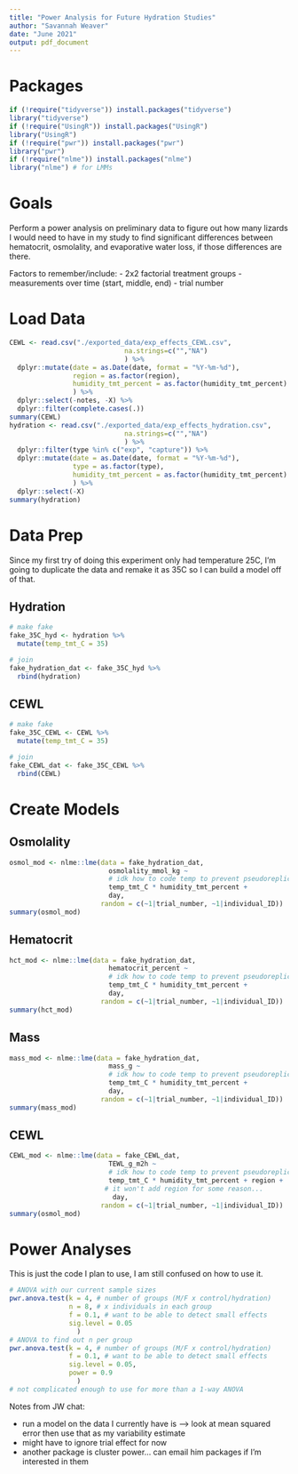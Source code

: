 ```yaml
---
title: "Power Analysis for Future Hydration Studies"
author: "Savannah Weaver"
date: "June 2021"
output: pdf_document
---
```


# Packages

```r
if (!require("tidyverse")) install.packages("tidyverse")
library("tidyverse")
if (!require("UsingR")) install.packages("UsingR")
library("UsingR")
if (!require("pwr")) install.packages("pwr")
library("pwr")
if (!require("nlme")) install.packages("nlme")
library("nlme") # for LMMs
```


# Goals

Perform a power analysis on preliminary data to figure out how many lizards I would need to have in my study to find significant differences between hematocrit, osmolality, and evaporative water loss, if those differences are there. 

Factors to remember/include:
- 2x2 factorial treatment groups
- measurements over time (start, middle, end)
- trial number



# Load Data

```r
CEWL <- read.csv("./exported_data/exp_effects_CEWL.csv",
                             na.strings=c("","NA")
                             ) %>%
  dplyr::mutate(date = as.Date(date, format = "%Y-%m-%d"),
                region = as.factor(region),
                humidity_tmt_percent = as.factor(humidity_tmt_percent)
                ) %>%
  dplyr::select(-notes, -X) %>%
  dplyr::filter(complete.cases(.))
summary(CEWL)
hydration <- read.csv("./exported_data/exp_effects_hydration.csv",
                             na.strings=c("","NA")
                             ) %>%
  dplyr::filter(type %in% c("exp", "capture")) %>%
  dplyr::mutate(date = as.Date(date, format = "%Y-%m-%d"),
                type = as.factor(type),
                humidity_tmt_percent = as.factor(humidity_tmt_percent)
                ) %>%
  dplyr::select(-X) 
summary(hydration)
```





# Data Prep

Since my first try of doing this experiment only had temperature 25C, I'm going to duplicate the data and remake it as 35C so I can build a model off of that.

## Hydration

```r
# make fake
fake_35C_hyd <- hydration %>%
  mutate(temp_tmt_C = 35)

# join
fake_hydration_dat <- fake_35C_hyd %>%
  rbind(hydration)
```

## CEWL

```r
# make fake
fake_35C_CEWL <- CEWL %>%
  mutate(temp_tmt_C = 35)

# join
fake_CEWL_dat <- fake_35C_CEWL %>%
  rbind(CEWL)
```



# Create Models

## Osmolality

```r
osmol_mod <- nlme::lme(data = fake_hydration_dat,
                         osmolality_mmol_kg ~ 
                         # idk how to code temp to prevent pseudoreplication
                         temp_tmt_C * humidity_tmt_percent +
                         day, 
                       random = c(~1|trial_number, ~1|individual_ID))
summary(osmol_mod)
```


## Hematocrit

```r
hct_mod <- nlme::lme(data = fake_hydration_dat,
                         hematocrit_percent ~ 
                         # idk how to code temp to prevent pseudoreplication
                         temp_tmt_C * humidity_tmt_percent +
                         day, 
                       random = c(~1|trial_number, ~1|individual_ID))
summary(hct_mod)
```


## Mass

```r
mass_mod <- nlme::lme(data = fake_hydration_dat,
                         mass_g ~ 
                         # idk how to code temp to prevent pseudoreplication
                         temp_tmt_C * humidity_tmt_percent +
                         day, 
                       random = c(~1|trial_number, ~1|individual_ID))
summary(mass_mod)
```


## CEWL

```r
CEWL_mod <- nlme::lme(data = fake_CEWL_dat,
                         TEWL_g_m2h ~ 
                         # idk how to code temp to prevent pseudoreplication
                         temp_tmt_C * humidity_tmt_percent + region +
                        # it won't add region for some reason... 
                          day, 
                       random = c(~1|trial_number, ~1|individual_ID))
summary(osmol_mod)
```




# Power Analyses

This is just the code I plan to use, I am still confused on how to use it.

```r
# ANOVA with our current sample sizes
pwr.anova.test(k = 4, # number of groups (M/F x control/hydration)
               n = 8, # x individuals in each group 
               f = 0.1, # want to be able to detect small effects 
               sig.level = 0.05
                 )
# ANOVA to find out n per group
pwr.anova.test(k = 4, # number of groups (M/F x control/hydration)
               f = 0.1, # want to be able to detect small effects 
               sig.level = 0.05, 
               power = 0.9
                 )
# not complicated enough to use for more than a 1-way ANOVA
```



Notes from JW chat:

- run a model on the data I currently have is --> look at mean squared error then use that as my variability estimate
- might have to ignore trial effect for now
- another package is cluster power... can email him packages if I'm interested in them





















